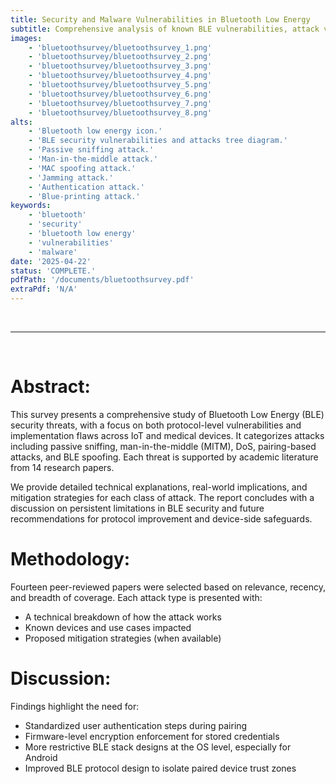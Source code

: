 ```yaml
---
title: Security and Malware Vulnerabilities in Bluetooth Low Energy
subtitle: Comprehensive analysis of known BLE vulnerabilities, attack vectors, and mitigation strategies from 14 academic sources
images:
    - 'bluetoothsurvey/bluetoothsurvey_1.png'
    - 'bluetoothsurvey/bluetoothsurvey_2.png'
    - 'bluetoothsurvey/bluetoothsurvey_3.png'
    - 'bluetoothsurvey/bluetoothsurvey_4.png'
    - 'bluetoothsurvey/bluetoothsurvey_5.png'
    - 'bluetoothsurvey/bluetoothsurvey_6.png'
    - 'bluetoothsurvey/bluetoothsurvey_7.png'
    - 'bluetoothsurvey/bluetoothsurvey_8.png'
alts:
    - 'Bluetooth low energy icon.'
    - 'BLE security vulnerabilities and attacks tree diagram.'
    - 'Passive sniffing attack.'
    - 'Man-in-the-middle attack.'
    - 'MAC spoofing attack.'
    - 'Jamming attack.'
    - 'Authentication attack.'
    - 'Blue-printing attack.'
keywords:
    - 'bluetooth'
    - 'security'
    - 'bluetooth low energy'
    - 'vulnerabilities'
    - 'malware'
date: '2025-04-22'
status: 'COMPLETE.'
pdfPath: '/documents/bluetoothsurvey.pdf'
extraPdf: 'N/A'
---
```


<br />

--------------------

<br />

# Abstract:

This survey presents a comprehensive study of Bluetooth Low Energy (BLE) security threats, with a focus on both protocol-level vulnerabilities and implementation flaws across IoT and medical devices. It categorizes attacks including passive sniffing, man-in-the-middle (MITM), DoS, pairing-based attacks, and BLE spoofing. Each threat is supported by academic literature from 14 research papers.

We provide detailed technical explanations, real-world implications, and mitigation strategies for each class of attack. The report concludes with a discussion on persistent limitations in BLE security and future recommendations for protocol improvement and device-side safeguards.

# Methodology:

Fourteen peer-reviewed papers were selected based on relevance, recency, and breadth of coverage. Each attack type is presented with:

- A technical breakdown of how the attack works
- Known devices and use cases impacted
- Proposed mitigation strategies (when available)

# Discussion:

Findings highlight the need for:

- Standardized user authentication steps during pairing
- Firmware-level encryption enforcement for stored credentials
- More restrictive BLE stack designs at the OS level, especially for Android
- Improved BLE protocol design to isolate paired device trust zones